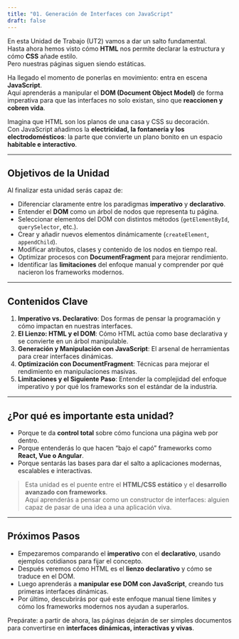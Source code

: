 ```yaml
---
title: "01. Generación de Interfaces con JavaScript"
draft: false
---
```


En esta Unidad de Trabajo (UT2) vamos a dar un salto fundamental.  
Hasta ahora hemos visto cómo **HTML** nos permite declarar la estructura y cómo **CSS** añade estilo.  
Pero nuestras páginas siguen siendo estáticas.  

Ha llegado el momento de ponerlas en movimiento: entra en escena **JavaScript**.  
Aquí aprenderás a manipular el **DOM (Document Object Model)** de forma imperativa para que las interfaces no solo existan, sino que **reaccionen y cobren vida**.  

Imagina que HTML son los planos de una casa y CSS su decoración.  
Con JavaScript añadimos la **electricidad, la fontanería y los electrodomésticos**: la parte que convierte un plano bonito en un espacio **habitable e interactivo**.

---

## Objetivos de la Unidad

Al finalizar esta unidad serás capaz de:

- Diferenciar claramente entre los paradigmas **imperativo** y **declarativo**.  
- Entender el **DOM** como un árbol de nodos que representa tu página.  
- Seleccionar elementos del DOM con distintos métodos (`getElementById`, `querySelector`, etc.).  
- Crear y añadir nuevos elementos dinámicamente (`createElement`, `appendChild`).  
- Modificar atributos, clases y contenido de los nodos en tiempo real.  
- Optimizar procesos con **DocumentFragment** para mejorar rendimiento.  
- Identificar las **limitaciones** del enfoque manual y comprender por qué nacieron los frameworks modernos.  

---

## Contenidos Clave

1. **Imperativo vs. Declarativo**: Dos formas de pensar la programación y cómo impactan en nuestras interfaces.  
2. **El Lienzo: HTML y el DOM**: Cómo HTML actúa como base declarativa y se convierte en un árbol manipulable.  
3. **Generación y Manipulación con JavaScript**: El arsenal de herramientas para crear interfaces dinámicas.  
4. **Optimización con DocumentFragment**: Técnicas para mejorar el rendimiento en manipulaciones masivas.  
5. **Limitaciones y el Siguiente Paso**: Entender la complejidad del enfoque imperativo y por qué los frameworks son el estándar de la industria.  

---

## ¿Por qué es importante esta unidad?

- Porque te da **control total** sobre cómo funciona una página web por dentro.  
- Porque entenderás lo que hacen “bajo el capó” frameworks como **React, Vue o Angular**.  
- Porque sentarás las bases para dar el salto a aplicaciones modernas, escalables e interactivas.  

> Esta unidad es el puente entre el **HTML/CSS estático** y el **desarrollo avanzado con frameworks**.  
> Aquí aprenderás a pensar como un constructor de interfaces: alguien capaz de pasar de una idea a una aplicación viva.  

---

## Próximos Pasos

- Empezaremos comparando el **imperativo** con el **declarativo**, usando ejemplos cotidianos para fijar el concepto.  
- Después veremos cómo HTML es el **lienzo declarativo** y cómo se traduce en el DOM.  
- Luego aprenderás a **manipular ese DOM con JavaScript**, creando tus primeras interfaces dinámicas.  
- Por último, descubrirás por qué este enfoque manual tiene límites y cómo los frameworks modernos nos ayudan a superarlos.  

Prepárate: a partir de ahora, las páginas dejarán de ser simples documentos para convertirse en **interfaces dinámicas, interactivas y vivas**.
